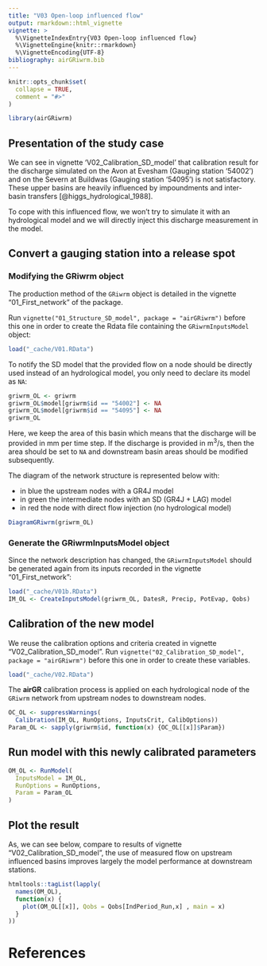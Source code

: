 ```yaml
---
title: "V03 Open-loop influenced flow"
output: rmarkdown::html_vignette
vignette: >
  %\VignetteIndexEntry{V03 Open-loop influenced flow}
  %\VignetteEngine{knitr::rmarkdown}
  %\VignetteEncoding{UTF-8}
bibliography: airGRiwrm.bib
---
```


```r
knitr::opts_chunk$set(
  collapse = TRUE,
  comment = "#>"
)
```

```r
library(airGRiwrm)
```

## Presentation of the study case



We can see in vignette 'V02_Calibration_SD_model' that calibration result for the discharge simulated on the Avon at Evesham (Gauging station '54002') and on the Severn at Buildwas (Gauging station '54095') is not satisfactory. These upper basins are heavily influenced by impoundments and inter-basin transfers [@higgs_hydrological_1988].

To cope with this influenced flow, we won't try to simulate it with an hydrological model and we will directly inject this discharge measurement in the model.

## Convert a gauging station into a release spot

### Modifying the GRiwrm object

The production method of the `GRiwrm` object is detailed in the vignette "01_First_network" of the package.

Run `vignette("01_Structure_SD_model", package = "airGRiwrm")` before this one in order to create the Rdata file containing the `GRiwrmInputsModel` object:

```r
load("_cache/V01.RData")
``` 

To notify the SD model that the provided flow on a node should be directly used instead of an hydrological model, you only need to declare its model as `NA`:

```r
griwrm_OL <- griwrm
griwrm_OL$model[griwrm$id == "54002"] <- NA
griwrm_OL$model[griwrm$id == "54095"] <- NA
griwrm_OL
```

Here, we keep the area of this basin which means that the discharge will be provided in mm per time step. If the discharge is provided in m<sup>3</sup>/s, then the area should be set to `NA` and downstream basin areas should be modified subsequently. 

The diagram of the network structure is represented below with:

  * in blue the upstream nodes with a GR4J model 
  * in green the intermediate nodes with an SD (GR4J + LAG) model
  * in red the node with direct flow injection (no hydrological model)

```r
DiagramGRiwrm(griwrm_OL)
```

### Generate the GRiwrmInputsModel object

Since the network description has changed, the `GRiwrmInputsModel` should be generated again from its inputs recorded in the vignette "01_First_network":

```r
load("_cache/V01b.RData")
IM_OL <- CreateInputsModel(griwrm_OL, DatesR, Precip, PotEvap, Qobs)
```

## Calibration of the new model

We reuse the calibration options and criteria created in vignette "V02_Calibration_SD_model". Run `vignette("02_Calibration_SD_model", package = "airGRiwrm")` before this one in order to create these variables.

```r
load("_cache/V02.RData")
```

The **airGR** calibration process is applied on each hydrological node of the `GRiwrm` network from upstream nodes to downstream nodes.

```r
OC_OL <- suppressWarnings(
  Calibration(IM_OL, RunOptions, InputsCrit, CalibOptions))
Param_OL <- sapply(griwrm$id, function(x) {OC_OL[[x]]$Param})
```

## Run model with this newly calibrated parameters

```r
OM_OL <- RunModel(
  InputsModel = IM_OL,
  RunOptions = RunOptions,
  Param = Param_OL
)
```

## Plot the result

As, we can see below, compare to results of vignette "V02_Calibration_SD_model", the use of measured flow on upstream influenced basins improves largely the model performance at downstream stations.

```r
htmltools::tagList(lapply(
  names(OM_OL),
  function(x) {
    plot(OM_OL[[x]], Qobs = Qobs[IndPeriod_Run,x] , main = x)
  }
))
```

# References
